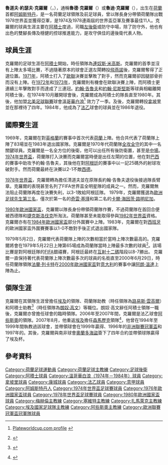 {{noteTA
|G1=足球
|G2=荷甲
|G3=意甲
|G4=uefa
|T=zh-hans:鲁德·克罗尔; zh-hant:魯德·克羅爾;
|1=zh-hans:克罗尔; zh-hant:克羅爾;
|2=zh-hans:鲁道夫·约瑟夫·克罗尔; zh-hant:魯道夫·約瑟夫·克羅爾;
|3=zh-hans:里努斯·米歇尔斯; zh-hant:連奴斯·米高斯;
|4=zh-hans:克鲁伊夫;zh-hk:告魯夫;zh-tw:克魯伊夫;
|5=zh-hans:内斯肯斯;zh-hk:尼斯堅斯;zh-tw:內斯肯斯;
|6=zh-hans:凯文·基冈;zh-hk:奇雲·基瑾;zh-tw:凱文·基岡;
|7=zh-hans:卡尔·海因茨·鲁梅尼格;zh-hk:卡爾·海因茨·路明尼加;zh-tw:卡爾·海因茨·魯梅尼格;
|8=zh-hans:弗兰克·里杰卡尔德;zh-hk:法蘭·列卡特;zh-tw:法蘭克·里卡德;
|9=zh-hans:阿隆·温特; zh-hk:阿朗·溫達;
|10=zh-hans:路易斯·范加尔;zh-hk:路易斯·雲高爾;zh-tw:路易斯·范加爾;
|11=zh-hans:罗纳德·科曼;zh-hk:朗奴·高文;zh-tw:羅納德·科曼;
|12=zh-hans:扎马雷克;zh-hk:森馬歷克;zh-tw:扎馬雷克;
|13=zh-hans:阿雅克肖; zh-hk:阿些斯奧;
}}
{{Football manager infobox
| playername = Ruud Krol 
| fullname = Rudolf Jozef Krol 
| image = [[File:Ruud_Krol.jpg|200px]]<br>克羅爾在[[1974年世界盃|1974年世界盃]]。
| height = {{height|m=1.84}}
| dateofbirth = {{birth date and age|1949|03|24|df=y}} 
| cityofbirth = [[阿姆斯特丹|阿姆斯特丹]]
| countryofbirth = {{NLD}}
| currentclub = [[奧蘭多海盜|奧蘭多海盜]]（領隊）
| position = [[後衛_(足球)|後衛]]
| years = 1968–80<br />1980<br />1980–84<br />1984–86
| clubs = [[阿積士足球會|阿積士]]<br />[[溫哥華白帽|溫哥華白浪]]<br />[[拿坡里足球會|拿坡里]]<br />{{Link-en|AS康城|AS Cannes}}<br />'''合計'''
| caps(goals) = 339 (23)<br />{{0}}16 {{0}}(0)<br />107 {{0}}(1)<br />{{0}}63 {{0}}(0)<br />'''525 (24)'''
| nationalyears = 1969–83
| nationalteam = {{fb|NED}}
| nationalcaps(goals) = {{0}}83 {{0}}(4)<ref>{{nl}}{{Cite web|url=http://www.wereldvanoranje.nl/profielen/profiel.php?id=940|title=Ruud Krol profile - Wereld van Oranje (Dutch)|access-date=2009-08-14|archive-url=https://web.archive.org/web/20070702132924/http://www.wereldvanoranje.nl/profielen/profiel.php?id=940#|archive-date=2007-07-02|dead-url=yes}}</ref>
| manageryears = 1989–90<br />1990–91<br />1994–99<br />1996<br />2006–07<br />2007–08<br />2008–
| managerclubs = [[梅赫倫足球會|梅赫倫]]<br />[[塞爾維特足球會|塞爾維特]]<br />[[森馬歷克體育會|森馬歷克]]<br />[[埃及國家足球隊|埃及]]<br />[[阿些斯奧體育會|阿些斯奧]]<br />[[森馬歷克體育會|森馬歷克]]<br />[[奧蘭多海盜|奧蘭多海盜]]
}}

'''魯道夫·約瑟夫·克羅爾'''（{{lang-nl|'''Rudolf Jozef Krol'''}}，{{bd|1949年|3月24日|catIdx=Krol, Ruud}}），通稱'''魯德·克羅爾'''（{{lang-nl|'''Ruud Krol'''}}）或'''魯迪·克羅爾'''（{{lang-nl|'''Rudi Krol'''}}），出生在[[荷蘭|荷蘭]]首都[[阿姆斯特丹|阿姆斯特丹]]，是一名荷蘭足球領隊及前足球員，曾以隊長身分帶領荷蘭隊出戰1978世界盃並獲得亞軍，是1974及1978連兩屆的世界盃亞軍及賽事最佳11人。克羅爾的球員生涯主要在[[阿積士足球會|阿積士]]度過，司職[[後衛_(足球)|左後衛]]或防守中場，除了防守外，他也有出色的雙腳長傳及穩健的控球推進能力，是攻守俱佳的邊後衛代表人物。

==球員生涯==
克羅爾的足球生涯在[[阿積士足球會|阿積士]]開始，時任領隊為[[連奴斯·米高斯|連奴斯·米高斯]]。克羅爾的首季並沒有上陣太多場比賽，不過隨著原本的球會正選左閘轉投[[飛燕諾|飛燕諾]]後，克羅爾奪得了正選位置。[[1971年歐洲冠軍球會盃決賽|1971年]]，阿積士打入了[[歐洲聯賽冠軍盃|歐聯]]決賽並擊敗了對手，然而克羅爾卻因腿部骨折而沒有上陣。在[[1972年歐洲冠軍球會盃決賽|1972年]]和[[1973年歐洲冠軍球會盃決賽|1973年]]，克羅爾則有機會在歐聯決賽上陣，而阿積士更連續三年擊敗對手而達成了三連冠。[[約翰·告魯夫|約翰·告魯夫]]和[[約翰·尼斯堅斯|約翰·尼斯堅斯]]等球員相繼離開阿積士後，在1974年10月{{Link-en|彼特·凱澤|Piet Keizer}}離開球會後，克羅爾成為阿積士的隊長直至1980年。其後，他加盟[[北美足球聯賽|北美足球聯賽]]球會[[溫哥華白浪|溫哥華白浪]]<ref>{{en}}[http://www.planetworldcup.com/LEGENDS/krol.html Plateworldcup.com profile] {{Wayback|url=http://www.planetworldcup.com/LEGENDS/krol.html |date=20181101112745 }}</ref> 效力了一季。及後，克羅爾轉投[[拿坡里足球會|拿坡里]]並在那裡待了四年。1984年，他成為了[[法國足球乙級聯賽|法乙]]球會{{Link-en|AS康城|AS Cannes}}的球員並在1986年退役。

==國際賽生涯==
1969年，克羅爾在對[[英格蘭足球代表隊|英格蘭]]的賽事中首次代表[[荷蘭國家足球隊|荷蘭]]上陣。他合共代表了荷蘭隊上陣了83場並在1983年退出國家隊。克羅爾是1970年代荷蘭隊[[全攻全守|全攻全守]]的其中一名關鍵球員。克羅爾是一名全方位的後衛，他可以出任所有後防衛置，甚至是[[中場|中場]]。[[1974年世界盃|1974年世界盃]]，荷蘭隊打入決賽而克羅爾當時便是出任左閘的位置，他在對[[巴西國家足球隊|巴西]]的賽事中助攻予約翰·告魯夫，其後他在對[[阿根廷國家足球隊|阿根廷]]的賽事中以一記25碼外的射球攻破對手。然而荷蘭最終在決賽以2-1不敵[[德國國家足球隊|西德]]。

[[1978年世界盃|1978年世界盃]]，克羅爾轉為擔任清道夫並在原隊長約翰·告魯夫退役後接過隊長臂章。克羅爾的表現甚至名列了FIFA世界盃全明星隊的成員之一。然而，克羅爾無法阻止荷蘭隊再度在決賽失利，以3-1敗給阿根廷隊。
1979年，克羅爾獲選為[[金球獎|歐洲足球先生第三名]]，僅次於第一名的[[奇雲·基瑾|奇雲·基瑾]]和第二名的[[卡爾·海因茨·路明尼加|卡爾·海因茨·路明尼加]]。

[[1980年歐洲國家盃|1980年歐洲國家盃]]，克羅爾以隊長身份帶領荷蘭隊作賽，不過荷蘭隊在首回合便被西德隊和[[捷克斯洛伐克國家足球隊|捷克斯洛伐克]]所淘汰。荷蘭隊甚至未能取得參與[[1982年世界盃|1982年世界盃]]資格。克羅爾亦有在[[1984年歐洲國家盃|1984年歐洲國家盃]]部分外圍賽中上陣。1983年，克羅爾在對[[西班牙國家足球隊|西班牙]]的歐洲國家盃外圍賽賽事以1-0不敵對手後正式退出國家隊。

1979年5月2日，克羅爾代表荷蘭隊上陣的次數相當於當時上陣次數最高的{{Link-en|普克·雲希爾|Puck van Heel}}。克羅爾將會在1979年5月22日上陣第65場成為荷蘭隊當時上陣最多次數的球員<ref>{{nl icon}} {{Cite web
 |url         = http://voetbalstats.nl/nedxi/reccaps.html
 |title       = Dé record internationals van Oranje
 |publisher   = Voetbalstats.nl
 |accessdate  = 16 December 2008
 |deadurl     = yes
 |archiveurl  = https://web.archive.org/web/20080627205725/http://www.voetbalstats.nl/nedxi/reccaps.html
 |archivedate = 2008年6月27日
}}</ref>。該場比賽是對阿根廷隊的[[FIFA|FIFA]]銀禧賽，阿根廷最終在[[互射十二碼|互射十二碼]]階段以8-7勝出。
克羅爾一直保持著代表荷蘭隊上陣次數最多次的球員的名銜直至2000年6月29日，時任荷蘭隊領隊[[法蘭·列卡特|法蘭·列卡特]]在[[2000年歐洲國家盃|2000年歐洲國家盃]]對[[意大利國家足球隊|意大利]]的賽事中讓[[阿朗·溫達|阿朗·溫達]]上陣為止。

==領隊生涯==
克羅爾在其領隊生涯曾擔任[[埃及國家足球隊|埃及]]的領隊、荷蘭隊助教（時任領隊為[[路易斯·雲高爾|路易斯·雲高爾]]）和阿積士助教<ref>{{en}} {{Cite web
| url        = http://news.bbc.co.uk/sport2/hi/football/europe/874445.stm
| title        = Krol appointed Dutch assistant coach
| publisher        = BBC
| accessdate        = 10 August 2000
| archive-date        = 2016-03-07
| archive-url        = https://web.archive.org/web/20160307211508/http://news.bbc.co.uk/sport2/hi/football/europe/874445.stm
| dead-url        = no
}}</ref>（時任領隊為[[朗奴·高文|朗奴·高文]]）等職位。朗奴·高文辭任阿積士領隊一職後，克羅爾亦曾擔任球會的臨時領隊。2006年至2007年間，克羅爾是法乙球會[[阿些斯奧體育會|阿些斯奧]]的領隊。2007年8月，他重返[[埃及|埃及]]擔任[[森馬歷克體育會|森馬歷克]]領隊<ref>{{en}} {{Cite web
| url        = http://news.bbc.co.uk/sport2/hi/football/africa/6944509.stm
| title        = Zamalek re-appoint Krol as coach
| publisher        = BBC
| accessdate        = 13 August 2007
| archive-date        = 2019-11-29
| archive-url        = https://web.archive.org/web/20191129085850/http://news.bbc.co.uk/sport2/hi/football/africa/6944509.stm
| dead-url        = no
}}</ref>，他曾在1994年至1999年間執教過該球會，並帶領球會在1999年贏得{{Link-en|埃及杯|Egyptian Soccer Cup}}、1996年的[[非洲聯賽冠軍盃|非洲聯賽冠軍盃]]和1997年的{{Link-en|非亞冠軍球會盃|Afro-Asian Club Championship}}。其後，克羅爾與南非球會[[奧蘭多海盜|奧蘭多海盜]]簽下了四年合約並帶領球隊贏得了埃及杯。

==參考資料==
{{reflist}}

{{DEFAULTSORT:Krol, Ruud}}
[[Category:荷蘭足球運動員|Category:荷蘭足球運動員]]
[[Category:荷蘭足球主教練|Category:荷蘭足球主教練]]
[[Category:足球後衛|Category:足球後衛]]
[[Category:阿積士球員|Category:阿積士球員]]
[[Category:溫哥華白浪（1974年－1984年）球員|Category:溫哥華白浪（1974年－1984年）球員]]
[[Category:拿坡里球員|Category:拿坡里球員]]
[[Category:康城球員|Category:康城球員]]
[[Category:法乙球員|Category:法乙球員]]
[[Category:意甲球員|Category:意甲球員]]
[[Category:阿姆斯特丹人|Category:阿姆斯特丹人]]
[[Category:1974年世界盃足球賽球員|Category:1974年世界盃足球賽球員]]
[[Category:1976年歐洲國家盃球員|Category:1976年歐洲國家盃球員]]
[[Category:1978年世界盃足球賽球員|Category:1978年世界盃足球賽球員]]
[[Category:1980年歐洲國家盃球員|Category:1980年歐洲國家盃球員]]
[[Category:梅赫倫主教練|Category:梅赫倫主教練]]
[[Category:塞維特主教練|Category:塞維特主教練]]
[[Category:扎馬萊克主教練|Category:扎馬萊克主教練]]
[[Category:埃及國家足球隊主教練|Category:埃及國家足球隊主教練]]
[[Category:阿些斯奧主教練|Category:阿些斯奧主教練]]
[[Category:歐洲聯賽冠軍盃冠軍隊球員|Category:歐洲聯賽冠軍盃冠軍隊球員]]